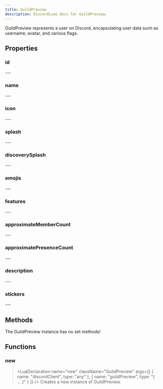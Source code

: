 ```yaml
---
title: GuildPreview
description: DiscordLuau docs for GuildPreview.
---
```

[//]: # (This file was automatically compiled through the Generator luau code under this repository)
[//]: # (if you want to edit the documentation of discord-luau, please write changes)
[//]: # (to the discord-luau repository itself, we extract the comments from discord-luau and translate)
[//]: # (them into markdown files that Nextra can interpret!)

[//]: # (----- DOCUMENT IMPORTS ----- )


[//]: # (----- DOCUMENT DESCRIPTION ----- )

GuildPreview represents a user on Discord, encapsulating user data such as username, avatar, and various flags.

[//]: # (----- DOCUMENT PROPERTIES ----- )

## Properties

### id

<LuaProperty name="GuildPreview.id" type="string" />
---
	
### name

<LuaProperty name="GuildPreview.name" type="string" />
---
	
### icon

<LuaProperty name="GuildPreview.icon" type="string?" />
---
	
### splash

<LuaProperty name="GuildPreview.splash" type="string?" />
---
	
### discoverySplash

<LuaProperty name="GuildPreview.discoverySplash" type="string?" />
---
	
### emojis

<LuaProperty name="GuildPreview.emojis" type="{ Objects.DiscordEmoji }" />
---
	
### features

<LuaProperty name="GuildPreview.features" type="{ string }" />
---
	
### approximateMemberCount

<LuaProperty name="GuildPreview.approximateMemberCount" type="number" />
---
	
### approximatePresenceCount

<LuaProperty name="GuildPreview.approximatePresenceCount" type="number" />
---
	
### description

<LuaProperty name="GuildPreview.description" type="string?" />
---
	
### stickers

<LuaProperty name="GuildPreview.stickers" type="{ Objects.DiscordSticker }" />
---
	

[//]: # (----- DOCUMENT METHODS ----- )

## Methods

The GuildPreview instance has no set methods!

[//]: # (----- DOCUMENT FUNCTIONS ----- )

## Functions

### new

> <LuaDeclaration name="new" className="GuildPreview" args={[ { name: "discordClient", type: "any" }, { name: "guildPreview", type: "{ ... }" } ]} />
Creates a new instance of GuildPreview.

